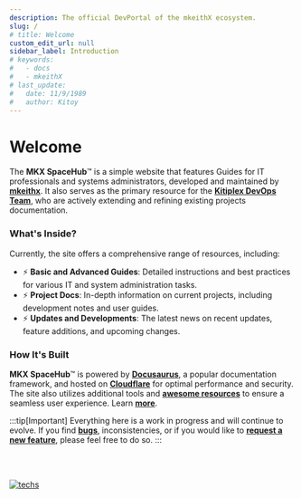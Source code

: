 ```yaml
---
description: The official DevPortal of the mkeithX ecosystem.
slug: /
# title: Welcome
custom_edit_url: null
sidebar_label: Introduction
# keywords:
#   - docs
#   - mkeithX
# last_update:
#   date: 11/9/1989
#   author: Kitoy
---
```







# Welcome

<!-- <KeywordBanner className="logoBadge"/> -->


The **MKX SpaceHub**™ is a simple website that features Guides for IT professionals and systems administrators, developed and maintained by [**mkeithx**](https://github.com/mkeithx). It also serves as the primary resource for the [**Kitiplex DevOps Team**](/community/kitiplex/team#devops), who are actively extending and refining existing projects documentation. 


### What's Inside?
Currently, the site offers a comprehensive range of resources, including:

- ⚡ **Basic and Advanced Guides**: Detailed instructions and best practices for various IT and system administration tasks.
- ⚡ **Project Docs**:  In-depth information on current projects, including development notes and user guides.
- ⚡ **Updates and Developments**: The latest news on recent updates, feature additions, and upcoming changes.


<QuickStartCardRow />


### How It's Built
**MKX SpaceHub**™ is powered by [**Docusaurus**](https://docusaurus.io/), a popular documentation framework, and hosted on [**Cloudflare**](https://developers.cloudflare.com/pages) for optimal performance and security. The site also utilizes additional tools and [**awesome resources**](/community) to ensure a seamless user experience. Learn [**more**](/docs/website-configuration).


:::tip[Important]
Everything here is a work in progress and will continue to evolve. If you find [**bugs**](/community/contributing#), inconsistencies, or if you would like to [**request a new feature**](/feature-requests), please feel free to do so.
:::



<br></br>

<p align="center">

[![techs](https://skillicons.dev/icons?i=react,js,cloudflare,github,py,ts,vscode,md,html,css&perline=20)](#explore)

</p>



<!-- ## Stats

| Build                                                                                                                                                | Deploy                                                                                                                                     | Website                                                                                                                                       |
| ---------------------------------------------------------------------------------------------------------------------------------------------------- | ------------------------------------------------------------------------------------------------------------------------------------------ | --------------------------------------------------------------------------------------------------------------------------------------------- |
| ![Wf](https://img.shields.io/github/actions/workflow/status/mkeithx/mkeithx.github.io/pages-deployment.yml?style=for-the-badge&logo=npm&label=build) | ![Preview](<https://img.shields.io/github/deployments/mkeithx/mkeithx.github.io/mkeithx%20(Preview)?style=for-the-badge&label=Prev>)       | ![Gh](https://img.shields.io/website?url=https%3A%2F%2Fmkeithx.github.io%2F&style=for-the-badge&logo=Github&label=GH)                         |
|                                                                                                                                                      | ![Production](<https://img.shields.io/github/deployments/mkeithx/mkeithx.github.io/mkeithx%20(Production)?style=for-the-badge&label=Prod>) | ![WebsiteCloudflare](https://img.shields.io/website?url=https%3A%2F%2Fmkeithx.pages.dev&style=for-the-badge&logo=Cloudflare%20pages&label=CF) | -->




<!-- <div>
<div class="card">
  <div class="card__header">
    <div class="avatar">
      <img
        class="avatar__photo avatar__photo--lg"
        src="/img/logo/logo-rnd-x.png"
      />
      <div class="avatar__intro">
        <div class="avatar__name">Test Title</div>
        <small class="avatar__subtitle">Epic subtitle for testing</small>
      </div>
    </div>
  </div>
</div>
<div class="card">
  <div class="card__header">
    <div class="avatar">
      <img
        class="avatar__photo avatar__photo--lg"
        src="/img/logo/logo-rnd-yel.png"
      />
      <div class="avatar__intro">
        <div class="avatar__name">Test Title</div>
        <small class="avatar__subtitle">Epic subtitle for testing</small>
      </div>
    </div>
  </div>
</div>
</div> -->

<!-- ## What's Inside?


Discover [docs](/docs/repo) from some of my projects, including [guides and workarounds](/docs/devops/guides-and-workarounds). Additionally, you'll find articles covering fascinating topics about the universe. Ranging from our very own solar system, facts about celestial mechanics, some influential figures in physics, astronomy, and space exploration, and beyond. [Learn more](../cosmos/). -->

<!-- In addition, content accuracy is maintained by citing trusted sources such as [NASA](https://www.nasa.gov/), [Wikipedia](https://www.wikipedia.org/), and other [resources](/community). -->

<!--
I use [VSCode](https://code.visualstudio.com/) to build this website along with helpful plugins and various [open-source resources](/community). While the main configuration may seem intricate, it aims to optimize the framework's performance. Learn [more](/docs/configuration).

<!--
<BrowserWindow>

This website is made possible with the following tools and technologies:


[![vscode](https://skillicons.dev/icons?i=vscode)](https://code.visualstudio.com/)
[![React](https://skillicons.dev/icons?i=react)](https://git-scm.com/downloads)
[![Js](https://skillicons.dev/icons?i=javascript)](https://git-scm.com/downloads)
[![Ts](https://skillicons.dev/icons?i=typescript)](https://git-scm.com/downloads)
[![Git](https://skillicons.dev/icons?i=git)](https://git-scm.com/downloads)
[![Python](https://skillicons.dev/icons?i=python)](https://www.python.org/downloads/)


While the main configuration may seem intricate, it aims to optimize the framework's performance. Learn [more](/docs/configuration).


</BrowserWindow> -->

<!--

![WebsiteCloudflare](https://img.shields.io/website?url=https%3A%2F%2Fmkeithx.pages.dev&style=for-the-badge&logo=Cloudflare%20pages&label=Cloudflare)
![GitHub deployments](https://img.shields.io/github/deployments/mkeithx/mkeithx.github.io/github-pages?style=for-the-badge&label=Build)
![Issues](https://img.shields.io/github/issues/mkeithx/mkeithx.github.io?style=for-the-badge&label=Issues)
![Pull Requests](https://img.shields.io/github/issues-pr/mkeithx/mkeithx.github.io?style=for-the-badge&label=PR) -->

<!-- :::tip[important]
While this website is still a work in progress, I'm actively working to improve and add new features to make it better.
:::

## Reports
If you find bugs, inconsistencies, or if you would like to request a new feature, please feel free to do so. [Learn more](/community/contributing#issues).  -->
